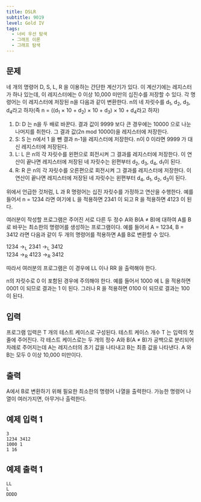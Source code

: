```yaml
---
title: DSLR
subtitle: 9019
level: Gold IV
tags:
  - 너비 우선 탐색
  - 그래프 이론
  - 그래프 탐색
---
```


## 문제

네 개의 명령어 D, S, L, R 을 이용하는 간단한 계산기가 있다. 이 계산기에는 레지스터가 하나 있는데, 이 레지스터에는 0 이상 10,000 미만의 십진수를 저장할 수 있다. 각 명령어는 이 레지스터에 저장된 n을 다음과 같이 변환한다. n의 네 자릿수를 d<sub>1</sub>, d<sub>2</sub>, d<sub>3</sub>, d<sub>4</sub>라고 하자(즉 n = ((d<sub>1</sub> × 10 + d<sub>2</sub>) × 10 + d<sub>3</sub>) × 10 + d<sub>4</sub>라고 하자)

1.  D: D 는 n을 두 배로 바꾼다. 결과 값이 9999 보다 큰 경우에는 10000 으로 나눈 나머지를 취한다. 그 결과 값(2n mod 10000)을 레지스터에 저장한다.
2.  S: S 는 n에서 1 을 뺀 결과 n-1을 레지스터에 저장한다. n이 0 이라면 9999 가 대신 레지스터에 저장된다.
3.  L: L 은 n의 각 자릿수를 왼편으로 회전시켜 그 결과를 레지스터에 저장한다. 이 연산이 끝나면 레지스터에 저장된 네 자릿수는 왼편부터 d<sub>2</sub>, d<sub>3</sub>, d<sub>4</sub>, d<sub>1</sub>이 된다.
4.  R: R 은 n의 각 자릿수를 오른편으로 회전시켜 그 결과를 레지스터에 저장한다. 이 연산이 끝나면 레지스터에 저장된 네 자릿수는 왼편부터 d<sub>4</sub>, d<sub>1</sub>, d<sub>2</sub>, d<sub>3</sub>이 된다.

위에서 언급한 것처럼, L 과 R 명령어는 십진 자릿수를 가정하고 연산을 수행한다. 예를 들어서 n = 1234 라면 여기에 L 을 적용하면 2341 이 되고 R 을 적용하면 4123 이 된다.

여러분이 작성할 프로그램은 주어진 서로 다른 두 정수 A와 B(A ≠ B)에 대하여 A를 B로 바꾸는 최소한의 명령어를 생성하는 프로그램이다. 예를 들어서 A = 1234, B = 3412 라면 다음과 같이 두 개의 명령어를 적용하면 A를 B로 변환할 수 있다.

1234 →<sub>L</sub> 2341 →<sub>L</sub> 3412\
1234 →<sub>R</sub> 4123 →<sub>R</sub> 3412

따라서 여러분의 프로그램은 이 경우에 LL 이나 RR 을 출력해야 한다.

n의 자릿수로 0 이 포함된 경우에 주의해야 한다. 예를 들어서 1000 에 L 을 적용하면 0001 이 되므로 결과는 1 이 된다. 그러나 R 을 적용하면 0100 이 되므로 결과는 100 이 된다.

## 입력

프로그램 입력은 T 개의 테스트 케이스로 구성된다. 테스트 케이스 개수 T 는 입력의 첫 줄에 주어진다. 각 테스트 케이스로는 두 개의 정수 A와 B(A ≠ B)가 공백으로 분리되어 차례로 주어지는데 A는 레지스터의 초기 값을 나타내고 B는 최종 값을 나타낸다. A 와 B는 모두 0 이상 10,000 미만이다.

## 출력

A에서 B로 변환하기 위해 필요한 최소한의 명령어 나열을 출력한다. 가능한 명령어 나열이 여러가지면, 아무거나 출력한다.

## 예제 입력 1

```
3
1234 3412
1000 1
1 16
```

## 예제 출력 1

```
LL
L
DDDD
```
